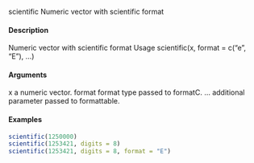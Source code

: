 

scientific Numeric vector with scientific format

#### Description
Numeric vector with scientific format
Usage
scientific(x, format = c("e", "E"), ...)

#### Arguments
x a numeric vector.
format format type passed to formatC.
... additional parameter passed to formattable.

#### Examples
```r
scientific(1250000)
scientific(1253421, digits = 8)
scientific(1253421, digits = 8, format = "E")
```

